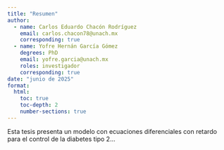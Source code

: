 ```yaml
---
title: "Resumen"
author:
  - name: Carlos Eduardo Chacón Rodríguez
    email: carlos.chacon78@unach.mx
    corresponding: true
  - name: Yofre Hernán García Gómez
    degrees: PhD
    email: yofre.garcia@unach.mx
    roles: investigador
    corresponding: true
date: "junio de 2025"
format:
  html:
    toc: true
    toc-depth: 2
    number-sections: true
---
```


Esta tesis presenta un modelo con ecuaciones diferenciales con retardo para el control de la diabetes tipo 2...

